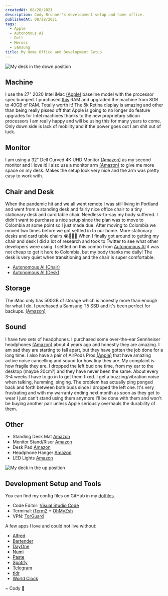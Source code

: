 ```yaml
---
createdAt: 08/28/2021
description: Cody Brunner's development setup and home office.
publishedAt: 08/28/2021
tags:
  - Apple
  - Autonomous AI
  - Dell
  - Meross
  - Samsung
title: My Home Office and Development Setup
---
```



![My desk in the down position](/images/desk-down.jpeg)

## Machine

I use the 27" 2020 Intel iMac [(Apple)](https://www.apple.com/imac-27/) baseline model with the processor spec bumped. I purchased [this](https://www.amazon.com/gp/product/B07MP3Y8QN/ref=ppx_yo_dt_b_asin_title_o01_s00?ie=UTF8&psc=1) RAM and upgraded the machine from 8GB to 40GB of RAM. Totally worth it! The 5k Retina display is amazing and other than being really pissed off that Apple is going to no longer do feature upgrades for Intel machines thanks to the new proprietary silicon processors I am really happy and will be using this for many years to come. Only down side is lack of mobility and if the power goes out I am shit out of luck.

## Monitor

I am using a 32" Dell Curved 4K UHD Monitor [(Amazon)](https://www.amazon.com/gp/product/B08G8WMRRP/ref=ppx_yo_dt_b_asin_title_o01_s00?ie=UTF8&psc=1) as my second monitor and I love it! I also use a monitor arm [(Amazon)](https://www.amazon.com/gp/product/B0833RF639/ref=ppx_yo_dt_b_asin_title_o06_s02?ie=UTF8&psc=1) to give me more space on my desk. Makes the setup look very nice and the arm was pretty easy to work with.

## Chair and Desk

When the pandemic hit and we all went remote I was still living in Portland and went from a standing desk and fairly nice office chair to a tiny stationary desk and card table chair. Needless-to-say my body suffered. I didn't want to purchase a nice setup since the plan was to move to Colombia at some point so I just made due. After moving to Colombia we moved two times before we got settled in to our home. More stationary desks and card table chairs 😭🤦🏻‍♂️ When I finally got around to getting my chair and desk I did a lot of research and took to Twitter to see what other developers were using. I settled on this combo from [Autonomous AI](https://www.autonomous.ai/) it was not cheap to get it here to Colombia, but my body thanks me daily! The desk is very quiet when transitioning and the chair is super comfortable.

- [Autonomous AI (Chair)](https://www.autonomous.ai/?quickview=ergonomic-chair&category=office-chairs)
- [Autonomous AI (Desk)](https://www.autonomous.ai/?quickview=smartdesk-2-home&category=standing-desks)

## Storage

The iMac only has 500GB of storage which is honestly more than enough for what I do. I purchased a Samsung T5 SSD and it's been perfect for backups. [(Amazon)](https://www.amazon.com/gp/product/B073H552FJ/ref=ppx_yo_dt_b_asin_title_o06_s00?ie=UTF8&psc=1)

## Sound

I have two sets of headphones. I purchased some over-the-ear Sennheiser headphones [(Amazon)](https://www.amazon.com/gp/product/B01MSZSL4I/ref=ppx_yo_dt_b_asin_title_o06_s00?ie=UTF8&psc=1) about 4 years ago and honestly they are amazing. I am sad they are starting to fall apart, but they have gotten the job done for a long time. I also have a pair of AirPods Pros [(Apple)](https://www.apple.com/airpods-pro/) that have amazing active noise cancelling and sound for how tiny they are. My complaint is how fragile they are. I dropped the left bud one time, from my ear to the desktop (maybe 20cm?) and they have never been the same. About every 3-4 weeks I have to go in to get them fixed. I get a buzzing/vibration noise when talking, humming, singing. The problem has actually ping ponged back and forth between both buds since I dropped the left one. It's very frustrating and with my warranty ending next month as soon as they get to wear I just can't stand using them anymore I'll be done with them and won't be buying another pair unless Apple seriously overhauls the durability of them.

## Other

- Standing Desk Mat [Amazon](https://www.amazon.com/gp/product/B0831N61G3/ref=ppx_yo_dt_b_asin_title_o08_s00?ie=UTF8&psc=1)
- Monitor Stand/Riser [Amazon](https://www.amazon.com/gp/product/B07PJZSCMX/ref=ppx_yo_dt_b_asin_title_o02_s01?ie=UTF8&psc=1)
- Desk Pad [Amazon](https://www.amazon.com/gp/product/B08CDPVBLM/ref=ppx_yo_dt_b_asin_title_o06_s01?ie=UTF8&psc=1)
- Headphone Hanger [Amazon](https://www.amazon.com/gp/product/B07PFV1NQX/ref=ppx_yo_dt_b_asin_title_o02_s00?ie=UTF8&psc=1)
- LED Lights [Amazon](https://www.amazon.com/gp/product/B08QCMY1NS/ref=ppx_yo_dt_b_asin_title_o02_s00?ie=UTF8&psc=1)

![My deck in the up position](/images/desk-up.jpeg)

## Development Setup and Tools

You can find my config files on GitHub in my [dotfiles](https://github.com/rockchalkwushock/dotfiles).

- Code Editor: [Visual Studio Code](https://code.visualstudio.com)
- Terminal: [iTerm2](https://iterm2.com) + [OhMyZsh](https://ohmyz.sh/)
- VPN: [TorGuard](https://torguard.net)

A few apps I love and could not live without:

- [Alfred](https://www.alfredapp.com)
- [Bartender](https://www.macbartender.com)
- [DayOne](https://dayoneapp.com)
- [Numi](https://numi.app)
- [Paste](https://pasteapp.io/?utm_source=macappstore&utm_medium=macappstore)
- [Spotify](https://www.spotify.com)
- [Telegram](https://telegram.org)
- [tldr](https://tldr.sh)
- [World Clock](http://overdesigned.net/worldclock/)

<Signature>~ Cody 🚀</Signature>
